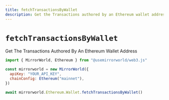 ```yaml
---
title: fetchTransactionsByWallet
description: Get the Transactions authored by an Ethereum wallet address
---
```


# `fetchTransactionsByWallet`

Get The Transactions Authored By An Ethereum Wallet Address

```js
import { MirrorWorld, Ethereum } from "@usemirrorworld/web3.js"

const mirrorworld = new MirrorWorld({
  apiKey: "YOUR_API_KEY",
  chainConfig: Ethereum("mainnet"),
})

await mirrorworld.Ethereum.Wallet.fetchTransactionsByWallet()
```